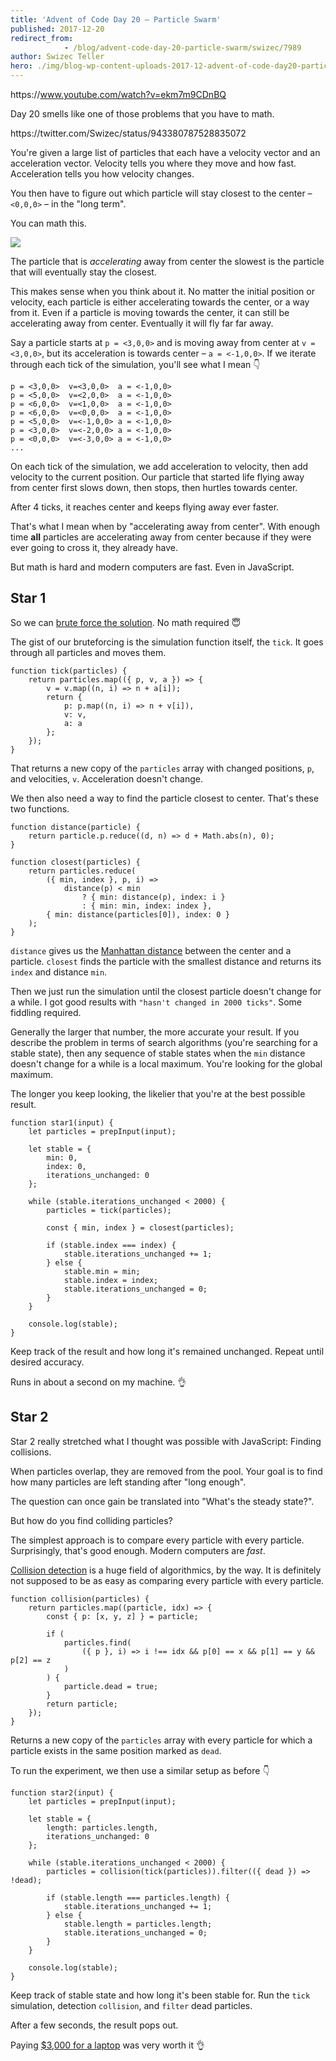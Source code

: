 ```yaml
---
title: 'Advent of Code Day 20 – Particle Swarm'
published: 2017-12-20
redirect_from: 
            - /blog/advent-code-day-20-particle-swarm/swizec/7989
author: Swizec Teller
hero: ./img/blog-wp-content-uploads-2017-12-advent-of-code-day20-particles-1024x575.jpg
---
```

https&#x3A;//www.youtube.com/watch?v=ekm7m9CDnBQ



Day 20 smells like one of those problems that you have to math.



https&#x3A;//twitter.com/Swizec/status/943380787528835072



You're given a large list of particles that each have a velocity vector and an acceleration vector. Velocity tells you where they move and how fast. Acceleration tells you how velocity changes.



You then have to figure out which particle will stay closest to the center – `<0,0,0>` – in the "long term".



You can math this.



![](./img/blog-wp-content-uploads-2017-12-advent-of-code-day20-particles-1024x575.jpg)



The particle that is _accelerating_ away from center the slowest is the particle that will eventually stay the closest.



This makes sense when you think about it. No matter the initial position or velocity, each particle is either accelerating towards the center, or a way from it. Even if a particle is moving towards the center, it can still be accelerating away from center. Eventually it will fly far far away.



Say a particle starts at `p = <3,0,0>` and is moving away from center at `v = <3,0,0>`, but its acceleration is towards center – `a = <-1,0,0>`. If we iterate through each tick of the simulation, you'll see what I mean 👇



```
p = <3,0,0>  v=<3,0,0>  a = <-1,0,0>
p = <5,0,0>  v=<2,0,0>  a = <-1,0,0>
p = <6,0,0>  v=<1,0,0>  a = <-1,0,0>
p = <6,0,0>  v=<0,0,0>  a = <-1,0,0>
p = <5,0,0>  v=<-1,0,0> a = <-1,0,0>
p = <3,0,0>  v=<-2,0,0> a = <-1,0,0>
p = <0,0,0>  v=<-3,0,0> a = <-1,0,0>
...
```



On each tick of the simulation, we add acceleration to velocity, then add velocity to the current position. Our particle that started life flying away from center first slows down, then stops, then hurtles towards center.



After 4 ticks, it reaches center and keeps flying away ever faster.



That's what I mean when by "accelerating away from center". With enough time **all** particles are accelerating away from center because if they were ever going to cross it, they already have.



But math is hard and modern computers are fast. Even in JavaScript.



## Star 1



So we can [brute force the solution](https://github.com/Swizec/advent-of-code-2017/blob/master/20.js#L1037). No math required 😇



The gist of our bruteforcing is the simulation function itself, the `tick`. It goes through all particles and moves them.



```
function tick(particles) {
    return particles.map(({ p, v, a }) => {
        v = v.map((n, i) => n + a[i]);
        return {
            p: p.map((n, i) => n + v[i]),
            v: v,
            a: a
        };
    });
}
```



That returns a new copy of the `particles` array with changed positions, `p`, and velocities, `v`. Acceleration doesn't change.



We then also need a way to find the particle closest to center. That's these two functions.



```
function distance(particle) {
    return particle.p.reduce((d, n) => d + Math.abs(n), 0);
}

function closest(particles) {
    return particles.reduce(
        ({ min, index }, p, i) =>
            distance(p) < min
                ? { min: distance(p), index: i }
                : { min: min, index: index },
        { min: distance(particles[0]), index: 0 }
    );
}
```



`distance` gives us the [Manhattan distance](https://en.wikipedia.org/wiki/Taxicab_geometry) between the center and a particle. `closest` finds the particle with the smallest distance and returns its `index` and distance `min`.



Then we just run the simulation until the closest particle doesn't change for a while. I got good results with `"hasn't changed in 2000 ticks"`. Some fiddling required.



Generally the larger that number, the more accurate your result. If you describe the problem in terms of search algorithms (you're searching for a stable state), then any sequence of stable states when the `min` distance doesn't change for a while is a local maximum. You're looking for the global maximum.



The longer you keep looking, the likelier that you're at the best possible result.



```
function star1(input) {
    let particles = prepInput(input);

    let stable = {
        min: 0,
        index: 0,
        iterations_unchanged: 0
    };

    while (stable.iterations_unchanged < 2000) {
        particles = tick(particles);

        const { min, index } = closest(particles);

        if (stable.index === index) {
            stable.iterations_unchanged += 1;
        } else {
            stable.min = min;
            stable.index = index;
            stable.iterations_unchanged = 0;
        }
    }

    console.log(stable);
}
```



Keep track of the result and how long it's remained unchanged. Repeat until desired accuracy.



Runs in about a second on my machine. 👌



## Star 2



Star 2 really stretched what I thought was possible with JavaScript: Finding collisions.



When particles overlap, they are removed from the pool. Your goal is to find how many particles are left standing after "long enough".



The question can once gain be translated into "What's the steady state?".



But how do you find colliding particles?



The simplest approach is to compare every particle with every particle. Surprisingly, that's good enough. Modern computers are _fast_.



[Collision detection](https://en.wikipedia.org/wiki/Collision_detection) is a huge field of algorithmics, by the way. It is definitely not supposed to be as easy as comparing every particle with every particle.



```
function collision(particles) {
    return particles.map((particle, idx) => {
        const { p: [x, y, z] } = particle;

        if (
            particles.find(
                ({ p }, i) => i !== idx && p[0] == x && p[1] == y && p[2] == z
            )
        ) {
            particle.dead = true;
        }
        return particle;
    });
}
```



Returns a new copy of the `particles` array with every particle for which a particle exists in the same position marked as `dead`.



To run the experiment, we then use a similar setup as before 👇



```
function star2(input) {
    let particles = prepInput(input);

    let stable = {
        length: particles.length,
        iterations_unchanged: 0
    };

    while (stable.iterations_unchanged < 2000) {
        particles = collision(tick(particles)).filter(({ dead }) => !dead);

        if (stable.length === particles.length) {
            stable.iterations_unchanged += 1;
        } else {
            stable.length = particles.length;
            stable.iterations_unchanged = 0;
        }
    }

    console.log(stable);
}
```



Keep track of stable state and how long it's been stable for. Run the `tick` simulation, detection `collision`, and `filter` dead particles.



After a few seconds, the result pops out.



Paying [$3,000 for a laptop](https://swizec.com/blog/first-day-new-2017-macbook-pro/swizec/7643) was very worth it 👌
